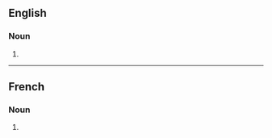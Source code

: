 ==English==

===Noun===
{{head|en|noun form}}

# {{plural of|vin jaune|lang=en}}

----

==French==

===Noun===
{{head|fr|noun plural form|g=m}}

# {{plural of|vin jaune|lang=fr}}